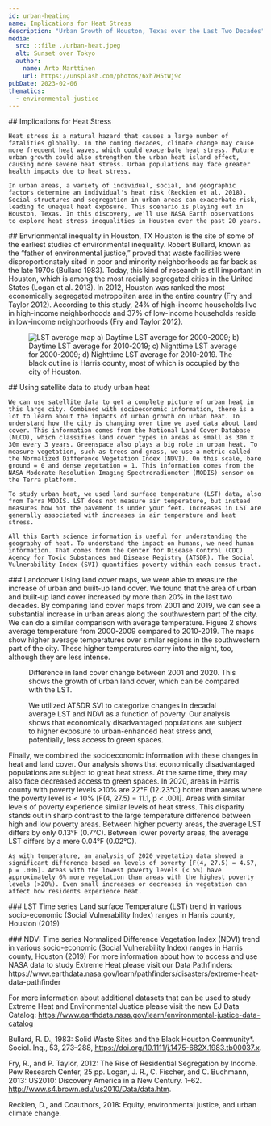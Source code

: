 ```yaml
---
id: urban-heating
name: Implications for Heat Stress
description: "Urban Growth of Houston, Texas over the Last Two Decades"
media:
  src: ::file ./urban-heat.jpeg
  alt: Sunset over Tokyo
  author:
    name: Arto Marttinen
    url: https://unsplash.com/photos/6xh7H5tWj9c
pubDate: 2023-02-06
thematics:
  - environmental-justice
---
```


<Block>
  <Prose>
    ## Implications for Heat Stress

    Heat stress is a natural hazard that causes a large number of fatalities globally. In the coming decades, climate change may cause more frequent heat waves, which could exacerbate heat stress. Future urban growth could also strengthen the urban heat island effect, causing more severe heat stress. Urban populations may face greater health impacts due to heat stress.

    In urban areas, a variety of individual, social, and geographic factors determine an individual's heat risk (Reckien et al. 2018). Social structures and segregation in urban areas can exacerbate risk, leading to unequal heat exposure. This scenario is playing out in Houston, Texas. In this discovery, we'll use NASA Earth observations to explore heat stress inequalities in Houston over the past 20 years.
  </Prose>
</Block>

<Block>
<Prose>
  ## Envrionmental inequality in Houston, TX
  Houston is the site of some of the earliest studies of environmental inequality. Robert Bullard, known as the “father of environmental justice,”  proved that waste facilities were disproportionately sited in poor and minority neighborhoods as far back as the late 1970s (Bullard 1983). Today, this kind of research is still important in Houston, which is among the most racially segregated cities in the United States (Logan et al. 2013). In 2012, Houston was ranked the most economically segregated metropolitan area in the entire country (Fry and Taylor 2012). According to this study, 24% of high-income households live in high-income neighborhoods and 37% of low-income households reside in low-income neighborhoods (Fry and Taylor 2012).
</Prose>
</Block>


<Block type="full">
  <Figure>
    <Image   
      src={new URL('./HOUS_LST.jpg', import.meta.url).href}
      alt='LST average map'
   />
    <Caption>     
      a) Daytime LST average for 2000-2009; b) Daytime LST average for 2010-2019; c) Nighttime LST average for 2000-2009; d) Nighttime LST average for 2010-2019. The black outline is Harris county, most of which is occupied by the city of Houston. 
    </Caption>
  </Figure>

  <Prose>
    ## Using satellite data to study urban heat

    We can use satellite data to get a complete picture of urban heat in this large city. Combined with socioeconomic information, there is a lot to learn about the impacts of urban growth on urban heat. To understand how the city is changing over time we used data about land cover. This information comes from the National Land Cover Database (NLCD), which classifies land cover types in areas as small as 30m x 30m every 3 years. Greenspace also plays a big role in urban heat. To measure vegetation, such as trees and grass, we use a metric called the Normalized Difference Vegetation Index (NDVI). On this scale, bare ground = 0 and dense vegetation = 1. This information comes from the NASA Moderate Resolution Imaging Spectroradiometer (MODIS) sensor on the Terra platform.
  
    To study urban heat, we used land surface temperature (LST) data, also from Terra MODIS. LST does not measure air temperature, but instead measures how hot the pavement is under your feet. Increases in LST are generally associated with increases in air temperature and heat stress.

    All this Earth science information is useful for understanding the geography of heat. To understand the impact on humans, we need human information. That comes from the Center for Disease Control (CDC) Agency for Toxic Substances and Disease Registry (ATSDR). The Social Vulnerability Index (SVI) quantifies poverty within each census tract.
  </Prose>
</Block>


<Block>
  <Prose>
    ### Landcover
    Using land cover maps, we were able to measure the increase of urban and built-up land cover. We found that the area of urban and built-up land cover increased by more than 20% in the last two decades. By comparing land cover maps from 2001 and 2019, we can see a substantial increase in urban areas along the southwestern part of the city. We can do a similar comparison with average temperature. Figure 2 shows average temperature from 2000-2009 compared to 2010-2019. The maps show higher average temperatures over similar regions in the southwestern part of the city. These higher temperatures carry into the night, too, although they are less intense.
  </Prose>
  <Figure>
    <Map
      datasetId='urban-heating'
      layerId='houston-landcover'
      dateTime='2001-01-01'
      compareDateTime='2019-01-01'
    />
    <Caption>
      Difference in land cover change between 2001 and 2020. This shows the growth of urban land cover, which can be compared with the LST.
    </Caption>
  </Figure>
</Block>



<Block>
  <Figure>
    <Map
      datasetId='urban-heating'
      layerId='houston-lst-day'
      dateTime='2010-01-01'
      compareDateTime='2010-01-01'
    />
    <Caption>
      We utilized ATSDR SVI to categorize changes in decadal average LST and NDVI as a function of poverty. Our analysis shows that economically disadvantaged populations are subject to higher exposure to urban-enhanced heat stress and, potentially, less access to green spaces.
    </Caption>
  </Figure>
    <Prose>
    Finally, we combined the socioeconomic information with these changes in heat and land cover. Our analysis shows that economically disadvantaged populations are subject to great heat stress. At the same time, they may also face decreased access to green spaces. In 2020, areas in Harris county with poverty levels >10% are 22°F (12.23°C) hotter than areas where the poverty level is < 10% [F(4, 27.5) = 11.1, p < .001]. Areas with similar levels of poverty experience similar levels of heat stress. This disparity stands out in sharp contrast to the large temperature difference between high and low poverty areas. Between higher poverty areas, the average LST differs by only 0.13°F (0.7°C). Between lower poverty areas, the average LST differs by a mere 0.04°F (0.02°C).

    As with temperature, an analysis of 2020 vegetation data showed a significant difference based on levels of poverty [F(4, 27.5) = 4.57, p = .006]. Areas with the lowest poverty levels (< 5%) have approximately 6% more vegetation than areas with the highest poverty levels (>20%). Even small increases or decreases in vegetation can affect how residents experience heat.
  </Prose>
</Block>

<Block>
  <Prose>
    ### LST Time series
    Land surface Temperature (LST) trend in various socio-economic (Social Vulnerability Index) ranges in Harris county, Houston (2019)
  </Prose>
  <Figure>
    <Chart
      dataPath={new URL('./harris-lst-svi-2019.csv', import.meta.url).href}
      dateFormat="%B"
      idKey='SVI %'
      xKey='2019 Months'
      yKey='LST'
      yAxisLabel='K'
    />
    <Caption
    />
  </Figure>
</Block>

<Block>

  <Figure>
    <Chart
      dataPath={new URL('./harris-ndvi-svi-2019.csv', import.meta.url).href}
      dateFormat="%Y-%m-%d"
      idKey='SVI %'
      xKey='Date'
      yKey='NDVI'
    />
    <Caption
    />
  </Figure>
    <Prose>
    ### NDVI Time series
    Normalized Difference Vegetation Index (NDVI) trend in various socio-economic (Social Vulnerability Index) ranges in Harris county, Houston (2019)
  </Prose>
</Block>

<Block> 
  <Prose>
  For more information about how to access and use NASA data to study Extreme Heat please visit our Data Pathfinders: https://www.earthdata.nasa.gov/learn/pathfinders/disasters/extreme-heat-data-pathfinder 

  For more information about additional datasets that can be used to study Extreme Heat and Environmental Justice please visit the new EJ Data Catalog: https://www.earthdata.nasa.gov/learn/environmental-justice-data-catalog 
  </Prose>
</Block>

<Block>
  <Prose>
     
Bullard, R. D., 1983: Solid Waste Sites and the Black Houston Community*. Sociol. Inq., 53, 273–288, https://doi.org/10.1111/j.1475-682X.1983.tb00037.x.

Fry, R., and P. Taylor, 2012: The Rise of Residential Segregation by Income. Pew Research Center, 25 pp.
Logan, J. R., C. Fischer, and C. Buchmann, 2013: US2010: Discovery America in a New Century. 1–62. http://www.s4.brown.edu/us2010/Data/data.htm.

Reckien, D., and Coauthors, 2018: Equity, environmental justice, and urban climate change.

</Prose>
</Block>

